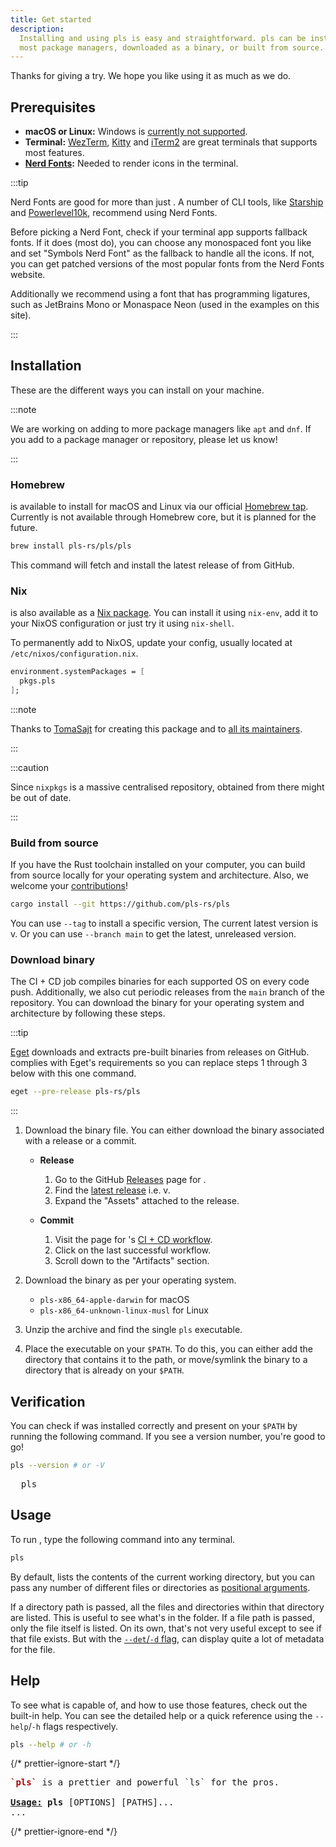 ```yaml
---
title: Get started
description:
  Installing and using pls is easy and straightforward. pls can be installed via
  most package managers, downloaded as a binary, or built from source.
---
```


Thanks for giving <Pls /> a try. We hope you like using it as much as we do.

## Prerequisites

- **macOS or Linux:** Windows is [currently not supported](/about/faq/).
- **Terminal:** [WezTerm](https://wezfurlong.org/wezterm/),
  [Kitty](https://sw.kovidgoyal.net/kitty/) and [iTerm2](https://iterm2.com/)
  are great terminals that supports most <Pls /> features.
- **[Nerd Fonts](https://www.nerdfonts.com/):** Needed to render icons in the
  terminal.

:::tip

Nerd Fonts are good for more than just <Pls />. A number of CLI tools, like
[Starship](https://starship.rs/) and
[Powerlevel10k](https://github.com/romkatv/powerlevel10k), recommend using Nerd
Fonts.

Before picking a Nerd Font, check if your terminal app supports fallback fonts.
If it does (most do), you can choose any monospaced font you like and set
"Symbols Nerd Font" as the fallback to handle all the icons. If not, you can get
patched versions of the most popular fonts from the Nerd Fonts website.

Additionally we recommend using a font that has programming ligatures, such as
JetBrains Mono or Monaspace Neon (used in the examples on this site).

:::

## Installation

These are the different ways you can install <Pls /> on your machine.

:::note

We are working on adding <Pls /> to more package managers like `apt` and `dnf`.
If you add <Pls /> to a package manager or repository, please let us know!

:::

### Homebrew

<Pls /> is available to install for macOS and Linux via our official [Homebrew
tap](http://github.com/pls-rs/homebrew-pls/). Currently <Pls /> is not available
through Homebrew core, but it is planned for the future.

```bash
brew install pls-rs/pls/pls
```

This command will fetch and install the latest release of <Pls /> from GitHub.

### Nix

<Pls /> is also available as a [Nix
package](https://search.nixos.org/packages?show=pls). You can install it using
`nix-env`, add it to your NixOS configuration or just try it using `nix-shell`.

To permanently add <Pls /> to NixOS, update your config, usually located at
`/etc/nixos/configuration.nix`.

```nix
environment.systemPackages = [
  pkgs.pls
];
```

:::note

Thanks to [TomaSajt](https://github.com/TomaSajt) for creating this package and
to
[all its maintainers](https://github.com/NixOS/nixpkgs/commits/master/pkgs/by-name/pl/pls/package.nix).

:::

:::caution

Since `nixpkgs` is a massive centralised repository, <Pls /> obtained from there
might be out of date.

:::

### Build from source

If you have the Rust toolchain installed on your computer, you can build from
source locally for your operating system and architecture. Also, we welcome your
[contributions](/guides/contribute/)!

```bash
cargo install --git https://github.com/pls-rs/pls
```

You can use `--tag` to install a specific version, The current latest version is
v<Version />. Or you can use `--branch main` to get the latest, unreleased
version.

### Download binary

The CI + CD job compiles binaries for each supported OS on every code push.
Additionally, we also cut periodic releases from the `main` branch of the
repository. You can download the binary for your operating system and
architecture by following these steps.

:::tip

[Eget](https://github.com/zyedidia/eget) downloads and extracts pre-built
binaries from releases on GitHub. <Pls /> complies with Eget's requirements so
you can replace steps 1 through 3 below with this one command.

```bash
eget --pre-release pls-rs/pls
```

:::

1. Download the binary file. You can either download the binary associated with
   a release or a commit.

   - **Release**

     1. Go to the GitHub [Releases](https://github.com/pls-rs/pls/releases) page
        for <Pls />.
     2. Find the [latest release](https://github.com/pls-rs/pls/releases/latest)
        i.e. v<Version />.
     3. Expand the "Assets" attached to the release.

   - **Commit**

     1. Visit the page for <Pls />'s
        [CI + CD workflow](https://github.com/pls-rs/pls/actions/workflows/ci.yml).
     2. Click on the last successful workflow.
     3. Scroll down to the "Artifacts" section.

2. Download the binary as per your operating system.

   - `pls-x86_64-apple-darwin` for macOS
   - `pls-x86_64-unknown-linux-musl` for Linux

3. Unzip the archive and find the single `pls` executable.

4. Place the executable on your `$PATH`. To do this, you can either add the
   directory that contains it to the path, or move/symlink the binary to a
   directory that is already on your `$PATH`.

## Verification

You can check if <Pls /> was installed correctly and present on your `$PATH` by
running the following command. If you see a version number, you're good to go!

```bash
pls --version # or -V
```

<pre className="terminal">
  pls <Version />
</pre>

## Usage

To run <Pls />, type the following command into any terminal.

```bash
pls
```

By default, <Pls /> lists the contents of the current working directory, but you
can pass any number of different files or directories as
[positional arguments](/guides/paths).

If a directory path is passed, all the files and directories within that
directory are listed. This is useful to see what's in the folder. If a file path
is passed, only the file itself is listed. On its own, that's not very useful
except to see if that file exists. But with the
[`--det`/`-d` flag](/features/detail_view/), <Pls /> can display quite a lot of
metadata for the file.

## Help

To see what <Pls /> is capable of, and how to use those features, check out the
built-in help. You can see the detailed help or a quick reference using the
`--help`/`-h` flags respectively.

```bash
pls --help # or -h
```

{/* prettier-ignore-start */}
<pre className="terminal">
<b><span style='color:var(--red,#a00)'>`pls`</span></b> is a prettier and powerful `ls` for the pros.
&nbsp;
<b><u>Usage:</u></b> <b>pls</b> [OPTIONS] [PATHS]...
...
</pre>
{/* prettier-ignore-end */}
